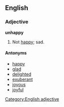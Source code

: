 ==English==
===Adjective===
[[Category:English adjective]]
'''unhappy'''
#Not [[happy]]; sad.

====Antonyms====
*[[happy]]
*[[glad]]
*[[delighted]]
*[[exuberant]]
*[[joyous]]
*[[joyful]]